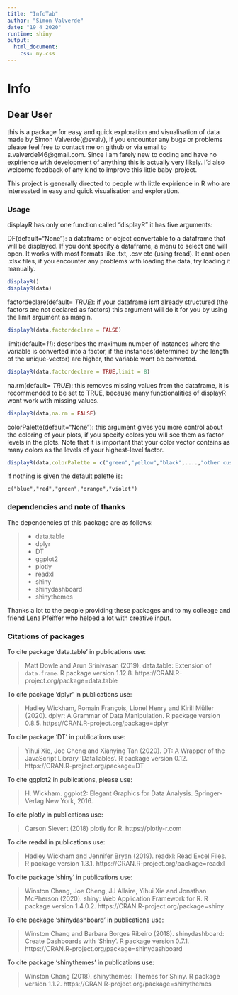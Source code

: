 ```yaml
---
title: "InfoTab"
author: "Simon Valverde"
date: "19 4 2020"
runtime: shiny
output:
  html_document:
    css: my.css
---
```


# Info

## Dear User

this is a package for easy and quick exploration and visualisation of data made by Simon Valverde(@svalv),
if you encounter any bugs or problems please feel free to contact me on github or via email to s.valverde146@gmail.com.
Since i am farely new to coding and have no expirience with development of anything this is actually very likely.
I'd also welcome feedback of any kind to improve this little baby-project. 

This project is generally directed to people with little expirience in R who are interessted in easy and quick visualisation and exploration.

### Usage 

displayR has only one function called "displayR" it has five arguments:

DF(default="None"): a dataframe or object convertable to a dataframe that will be displayed. If you dont specify a dataframe, a menu to select one will open. It works with most formats like .txt, .csv etc (using fread). It cant open .xlsx files, if you encounter any problems with loading the data, try loading it manually.
```r
displayR()
displayR(data)
```

factordeclare(default= *TRUE*): if your dataframe isnt already structured (the factors are not declared as factors) this argument will do it for you by using the limit argument as margin.
```r
displayR(data,factordeclare = FALSE)
```

limit(default=*11*): describes the maximum number of instances where the variable is converted into a factor, if the instances(determined by the length of the unique-vector) are higher, the variable wont be converted.
```r
displayR(data,factordeclare = TRUE,limit = 8)
```

na.rm(default= *TRUE*): this removes missing values from the dataframe, it is recommended to be set to TRUE, because many functionalities of displayR wont work with missing values.
```r
displayR(data,na.rm = FALSE)
```

colorPalette(default="None"): this argument gives you more control about the coloring of your plots, if you specify colors you will see them as factor levels in the plots. Note that it is important that your color vector contains as many colors as the levels of your highest-level factor.
```r
displayR(data,colorPalette = c("green","yellow","black",....,"other custom colors"))
```

if nothing is given the default palette is:
```{}
c("blue","red","green","orange","violet")
```


### dependencies and note of thanks

The dependencies of this package are as follows:

> * data.table
> * dplyr
> * DT
> * ggplot2
> * plotly
> * readxl
> * shiny 
> * shinydashboard
> * shinythemes

Thanks a lot to the people providing these packages and to my colleage and friend Lena Pfeiffer who helped a lot with creative input.

### Citations of packages

To cite package ‘data.table’ in publications use:

  >Matt Dowle and Arun Srinivasan (2019). data.table: Extension of `data.frame`. R package version 1.12.8.
   https://CRAN.R-project.org/package=data.table

To cite package ‘dplyr’ in publications use:

  >Hadley Wickham, Romain François, Lionel Henry and Kirill Müller (2020). dplyr: A Grammar of Data Manipulation. R
   package version 0.8.5. https://CRAN.R-project.org/package=dplyr

To cite package ‘DT’ in publications use:

  > Yihui Xie, Joe Cheng and Xianying Tan (2020). DT: A Wrapper of the JavaScript Library 'DataTables'. R package version
    0.12. https://CRAN.R-project.org/package=DT

To cite ggplot2 in publications, please use:

  > H. Wickham. ggplot2: Elegant Graphics for Data Analysis. Springer-Verlag New York, 2016.
  
To cite plotly in publications use:

  > Carson Sievert (2018) plotly for R. https://plotly-r.com
  
To cite readxl in publications use:

  > Hadley Wickham and Jennifer Bryan (2019). readxl: Read Excel Files. R package version 1.3.1.
    https://CRAN.R-project.org/package=readxl

To cite package ‘shiny’ in publications use:

  > Winston Chang, Joe Cheng, JJ Allaire, Yihui Xie and Jonathan McPherson (2020). shiny: Web Application Framework for R.
    R package version 1.4.0.2. https://CRAN.R-project.org/package=shiny
  
To cite package ‘shinydashboard’ in publications use:

  > Winston Chang and Barbara Borges Ribeiro (2018). shinydashboard: Create Dashboards with 'Shiny'. R package version
    0.7.1. https://CRAN.R-project.org/package=shinydashboard

To cite package ‘shinythemes’ in publications use:

  >Winston Chang (2018). shinythemes: Themes for Shiny. R package version 1.1.2.
   https://CRAN.R-project.org/package=shinythemes

